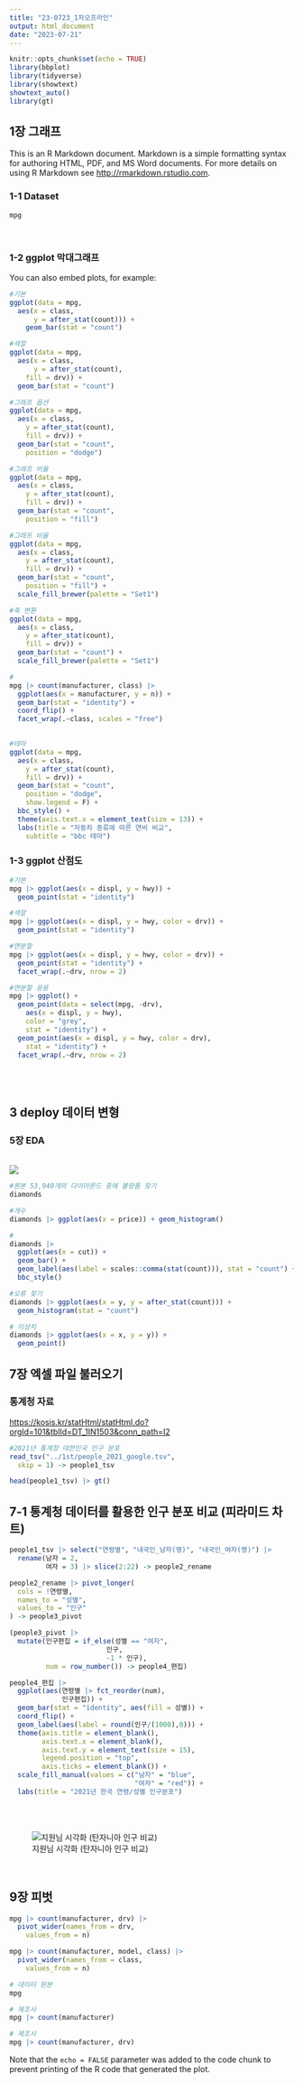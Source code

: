 ```yaml
---
title: "23-0723_1차오프라인"
output: html_document
date: "2023-07-21"
---
```


```r
knitr::opts_chunk$set(echo = TRUE)
library(bbplot)
library(tidyverse)
library(showtext)
showtext_auto()
library(gt)

```

## 1장 그래프

This is an R Markdown document. Markdown is a simple formatting syntax for authoring HTML, PDF, and MS Word documents. For more details on using R Markdown see <http://rmarkdown.rstudio.com>.

### 1-1 Dataset

```r

mpg

```

<br>

### 1-2 ggplot 막대그래프

You can also embed plots, for example:

```r

#기본
ggplot(data = mpg, 
  aes(x = class,
      y = after_stat(count))) +
    geom_bar(stat = "count")

#색깔
ggplot(data = mpg, 
  aes(x = class,
      y = after_stat(count),
    fill = drv)) +
  geom_bar(stat = "count")

#그래프 옵션
ggplot(data = mpg, 
  aes(x = class,
    y = after_stat(count),
    fill = drv)) +
  geom_bar(stat = "count",
    position = "dodge")

#그래프 비율
ggplot(data = mpg, 
  aes(x = class,
    y = after_stat(count),
    fill = drv)) +
  geom_bar(stat = "count",
    position = "fill")

#그래프 비율
ggplot(data = mpg, 
  aes(x = class,
    y = after_stat(count),
    fill = drv)) +
  geom_bar(stat = "count",
    position = "fill") +
  scale_fill_brewer(palette = "Set1")

#축 변환
ggplot(data = mpg, 
  aes(x = class,
    y = after_stat(count),
    fill = drv)) +
  geom_bar(stat = "count") +
  scale_fill_brewer(palette = "Set1")

#
mpg |> count(manufacturer, class) |> 
  ggplot(aes(x = manufacturer, y = n)) + 
  geom_bar(stat = "identity") +
  coord_flip() +
  facet_wrap(.~class, scales = "free")
  
```

```r

#테마
ggplot(data = mpg, 
  aes(x = class,
    y = after_stat(count),
    fill = drv)) +
  geom_bar(stat = "count",
    position = "dodge",
    show.legend = F) +
  bbc_style() +
  theme(axis.text.x = element_text(size = 13)) +
  labs(title = "자동차 종류에 따른 연비 비교", 
    subtitle = "bbc 테마")


```

### 1-3 ggplot 산점도

```r

#기본
mpg |> ggplot(aes(x = displ, y = hwy)) +
  geom_point(stat = "identity")

#색깔
mpg |> ggplot(aes(x = displ, y = hwy, color = drv)) +
  geom_point(stat = "identity")

#면분할
mpg |> ggplot(aes(x = displ, y = hwy, color = drv)) +
  geom_point(stat = "identity") +
  facet_wrap(.~drv, nrow = 2)

#면분할 응용
mpg |> ggplot() +
  geom_point(data = select(mpg, -drv), 
    aes(x = displ, y = hwy), 
    color = "grey",
    stat = "identity") +
  geom_point(aes(x = displ, y = hwy, color = drv),
    stat = "identity") +
  facet_wrap(.~drv, nrow = 2)

```

<br><br>

## 3 deploy 데이터 변형

### 5장 EDA

<br> ![](./images/Ideal-Princess-Cut-Diamond.jpeg)

```r

#원본 53,940개의 다이아몬드 중에 불량품 찾기
diamonds

#개수
diamonds |> ggplot(aes(x = price)) + geom_histogram()

#
diamonds |> 
  ggplot(aes(x = cut)) + 
  geom_bar() +
  geom_label(aes(label = scales::comma(stat(count))), stat = "count") +
  bbc_style()

#오류 찾기
diamonds |> ggplot(aes(x = y, y = after_stat(count))) +
  geom_histogram(stat = "count")

# 이상치
diamonds |> ggplot(aes(x = x, y = y)) +
  geom_point()

```

## 7장 엑셀 파일 불러오기

### 통계청 자료

<https://kosis.kr/statHtml/statHtml.do?orgId=101&tblId=DT_1IN1503&conn_path=I2>

```r
#2021년 통계청 대한민국 인구 분포
read_tsv("../1st/people_2021_google.tsv", 
  skip = 1) -> people1_tsv

head(people1_tsv) |> gt()

```

## 7-1 통계청 데이터를 활용한 인구 분포 비교 (피라미드 차트)

```r

people1_tsv |> select("연령별", "내국인_남자(명)", "내국인_여자(명)") |> 
  rename(남자 = 2,
         여자 = 3) |> slice(2:22) -> people2_rename

people2_rename |> pivot_longer(
  cols = !연령별,
  names_to = "성별",
  values_to = "인구"
) -> people3_pivot

(people3_pivot |> 
  mutate(인구편집 = if_else(성별 == "여자",
                        인구,
                        -1 * 인구),
         num = row_number()) -> people4_편집)

people4_편집 |> 
  ggplot(aes(연령별 |> fct_reorder(num), 
             인구편집)) +
  geom_bar(stat = "identity", aes(fill = 성별)) +
  coord_flip() +
  geom_label(aes(label = round(인구/(1000),0))) +
  theme(axis.title = element_blank(),
        axis.text.x = element_blank(),
        axis.text.y = element_text(size = 15),
        legend.position = "top",
        axis.ticks = element_blank()) +
  scale_fill_manual(values = c("남자" = "blue",
                               "여자" = "red")) +
  labs(title = "2021년 한국 연령/성별 인구분포")
```

<br><br>

![지원님 시각화 (탄자니아 인구 비교)](compare.png)

<br>

## 9장 피벗

```r

mpg |> count(manufacturer, drv) |> 
  pivot_wider(names_from = drv,
    values_from = n)

```

```r
mpg |> count(manufacturer, model, class) |> 
  pivot_wider(names_from = class,
    values_from = n)

```

```r

# 데이터 원본
mpg 

# 제조사
mpg |> count(manufacturer)

# 제조사
mpg |> count(manufacturer, drv)

```

Note that the `echo = FALSE` parameter was added to the code chunk to prevent printing of the R code that generated the plot.

<br><br>

